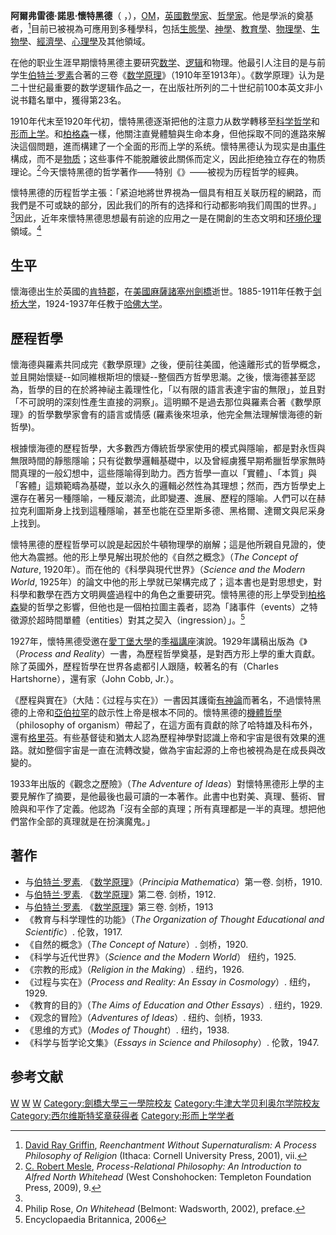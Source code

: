 {{Untranslated-jargon|time=2014-05-12}}
{{noteTA
|T=zh-cn:阿尔弗雷德·诺思·怀特海; zh-tw:阿爾弗雷德·諾斯·懷海德; zh-hk:阿爾弗雷德·諾思·懷特黑德;
|1=zh-cn:阿尔弗雷德·诺思·怀特海; zh-tw:阿爾弗雷德·諾斯·懷海德; zh-hk:阿爾弗雷德·諾思·懷特黑德;
|2=zh-cn:怀特海; zh-tw:懷海德; zh-hk:懷特黑德;
}}
{{Infobox philosopher
| region           = 西方哲学
| era              = [[20世纪哲学|20世纪哲学]]
| image            = Alfred North Whitehead - cropped.jpg
| caption          =
| name             = Alfred North Whitehead<br>阿尔弗雷德·诺思·懷特黑德
| birth_date       = {{birth date|1861|2|15|df=y}}
| birth_place      = 英格兰[[肯特郡|肯特郡]][[拉姆斯盖特|拉姆斯盖特]]
| death_date       = {{death date and age|1947|12|30|1861|2|15|df=y}}
| death_place      = 美国[[马萨诸塞州|马萨诸塞州]][[剑桥_(马萨诸塞州)|剑桥]]
| school_tradition = {{link-en|歷程哲學|Process philosophy}}<br>{{link-en|歷程神學|Process theology}}
| main_interests   = [[数学|数学]]、[[形而上学|形而上学]]
<!--| alma_mater = [[Cambridge_University|Cambridge University]]-->
| influences       =[[亚里士多德|亚里士多德]]<ref name="AlfredNorth_h">Alfred North Whitehead, ''Process and Reality'' (New York: The Free Press, 1978), 39.</ref>、 [[亨利·柏格森|亨利·柏格森]],<ref name="AlfredNorth_f">Alfred North Whitehead, ''Process and Reality'' (New York: The Free Press, 1978), xii.</ref> {{link-en|弗朗西斯·赫伯特·布雷德利|Francis Herbert Bradley}}<ref>Alfred North Whitehead, ''Process and Reality'' (New York: The Free Press, 1978), xiii.</ref> [[約翰·杜威|約翰·杜威]],<ref name="AlfredNorth_f" /> [[大衛·休謨|大衛·休謨]],<ref name="AlfredNorth_h" /> [[威廉·詹姆士|威廉·詹姆士]],<ref name="AlfredNorth_f" /> [[伊曼努爾·康德|伊曼努爾·康德]],<ref name="AlfredNorth_i">Alfred North Whitehead, ''Process and Reality'' (New York: The Free Press, 1978), xi.</ref> [[哥特佛萊德·萊布尼茲|哥特佛萊德·萊布尼茲]],<ref name="MichelWeber">[[Michel_Weber|Michel Weber]] and Will Desmond, eds., ''Handbook of Whiteheadian Process Thought, Volume 1'' (Frankfurt: Ontos Verlag, 2008), 17.</ref> [[約翰·洛克|洛克]],<ref name="AlfredNorth_i" /> [[艾薩克·牛頓|艾薩克·牛頓]],<ref name="MichelWeber" /> [[柏拉圖|柏拉圖]],<ref name="AlfredNorth_h" />、[[喬治·桑塔亞那|喬治·桑塔亞那]]<ref name="MichelWeber" />
| influenced       =  [[Wilfred_Eade_Agar|Wilfred Eade Agar]],<ref name="John_a">John B. Cobb, Jr., and David Ray Griffin, ''Process Theology: An Introductory Exposition'' (Philadelphia: Westminster Press, 1976), 174.</ref> [[Ian_Barbour|Ian Barbour]],<ref name="John">John B. Cobb, Jr., and David Ray Griffin, ''Process Theology: An Introductory Exposition'' (Philadelphia: Westminster Press, 1976), 173.</ref> [[Charles_Birch|Charles Birch]],<ref name="John" />、[[戴維·玻姆|戴維·玻姆]]<ref name="John_a" />、[[Joseph_A._Bracken|Joseph A. Bracken]]<ref>[[Joseph_A._Bracken|Joseph A. Bracken]], "Whitehead and the Critique of Logocentrism," in ''Process and Difference: Between Cosmological and Poststructuralist Postmodernisms'', ed. [[Catherine_Keller_(theologian)|Catherine Keller]] and Anne Daniell (Albany: State University of New York Press, 2002), 91-110.</ref> [[C._D._Broad|C. D. Broad]],<ref name="MichelWeber_a">[[Michel_Weber|Michel Weber]] and Will Desmond, eds., ''Handbook of Whiteheadian Process Thought, Volume 1'' (Frankfurt: Ontos Verlag, 2008), 26.</ref> [[Milič_Čapek|Milič Čapek]],<ref name="John_a" /> [[Philip_Clayton_(theologian)|Philip Clayton]],<ref name="ctr4process">"CPS Co-Directors," [[Center_for_Process_Studies|Center for Process Studies]], accessed December 12, 2013, {{cite web |url=http://www.ctr4process.org/about/CoDirectors/ |title=存档副本 |accessdate=2012-06-28 |archive-date=2012-05-24 |archive-url=https://web.archive.org/web/20120524062526/http://www.ctr4process.org/about/CoDirectors/ |dead-url=no }}.</ref> [[John_B._Cobb|John Cobb]],<ref>John B. Cobb, Jr., and David Ray Griffin, ''Process Theology: An Introductory Exposition'' (Philadelphia: Westminster Press, 1976), 179.</ref> [[Monica_Coleman|Monica Coleman]],<ref name="ctr4process" /> [[吉爾·德勒茲|吉爾·德勒茲]],<ref name="GillesDeleuze" /> [[Philippe_Devaux|Philippe Devaux]],<ref name="MichelWeber_a" /> [[Dorothy_Emmet|Dorothy Emmet]],<ref>John B. Cobb, Jr., and David Ray Griffin, ''Process Theology: An Introductory Exposition'' (Philadelphia: Westminster Press, 1976), 170.</ref> [[Bruce_G._Epperly|Bruce G. Epperly]],<ref name="Bruce" /> [[Roland_Faber|Roland Faber]],<ref name="ctr4process" /> [[Franklin_I._Gamwell|Franklin I. Gamwell]],<ref>[[Franklin_I._Gamwell|Franklin I. Gamwell]], "Speaking of God after Aquinas," ''Journal of Religion'' 81 (2001): 208-209.</ref> [[David_Ray_Griffin|David Ray Griffin]],<ref>John B. Cobb, Jr., and David Ray Griffin, ''Process Theology: An Introductory Exposition'' (Philadelphia: Westminster Press, 1976), 183.</ref> [[Charles_Hartshorne|Charles Hartshorne]],<ref>John B. Cobb, Jr., and David Ray Griffin, ''Process Theology: An Introductory Exposition'' (Philadelphia: Westminster Press, 1976), 167.</ref> [[Nancy_R._Howell|Nancy R. Howell]],<ref>[[Nancy_R._Howell|Nancy R. Howell]], ''A Feminist Cosmology: Ecology, Solidarity, and Metaphysics'' (Amherst: Humanity Books, 2000), vii.</ref> [[漢斯·約納斯|漢斯·約納斯]],<ref name="MichelWeber_a" /> [[Mordecai_Kaplan|Mordecai Kaplan]],<ref>[[William_E._Kaufman|William E. Kaufman]], "Mordecai M. Kaplan and Process Theology: Metaphysical and Pragmatic Perspectives," ''Process Studies'' 20 (1991).  Available online at {{cite web |url=http://www.religion-online.org/showarticle.asp?title=2816 |title=存档副本 |accessdate=2011-04-01 |deadurl=yes |archiveurl=https://web.archive.org/web/20111101235858/http://www.religion-online.org/showarticle.asp?title=2816 |archivedate=2011-11-01 }}.</ref> [[William_E._Kaufman|William E. Kaufman]],<ref>[[William_E._Kaufman|William E. Kaufman]], ''The Case for God'' (Atlanta: Chalice Press, 1991).</ref> [[Catherine_Keller_(theologian)|Catherine Keller]],<ref>[[Catherine_Keller_(theologian)|Catherine Keller]], "Introduction: The Process of Difference, the Difference of Process," in ''Process and Difference: Between Cosmological and Poststructuralist Postmodernisms'', ed. [[Catherine_Keller_(theologian)|Catherine Keller]] and Anne Daniell (Albany: State University of New York Press, 2002), 1-30.</ref> [[Jean_Ladrière|Jean Ladrière]],<ref name="MichelWeber_a" /> [[Susanne_Langer|Susanne Langer]],<ref name="John_c">John B. Cobb, Jr., and David Ray Griffin, ''Process Theology: An Introductory Exposition'' (Philadelphia: Westminster Press, 1976), 164-165.</ref> [[鄂文·拉胥羅|鄂文·拉胥羅]],<ref>John B. Cobb, Jr., and David Ray Griffin, ''Process Theology: An Introductory Exposition'' (Philadelphia: Westminster Press, 1976), 175.</ref> [[Bruno_Latour|Bruno Latour]],<ref name="BrunoLatour">[[Bruno_Latour|Bruno Latour]], preface to ''Thinking with Whitehead: A Free and Wild Creation of Concepts'', by [[Isabelle_Stengers|Isabelle Stengers]], trans. Michael Chase (Cambridge, Massachusetts: Harvard University Press, 2011), x.</ref> [[Bernard_Loomer|Bernard Loomer]],<ref name="John_d">John B. Cobb, Jr., and David Ray Griffin, ''Process Theology: An Introductory Exposition'' (Philadelphia: Westminster Press, 1976), 178.</ref> [[Charles_Malik|Charles Malik]],<ref>John B. Cobb, Jr., and David Ray Griffin, ''Process Theology: An Introductory Exposition'' (Philadelphia: Westminster Press, 1976), 165.</ref> [[Jay_McDaniel|Jay McDaniel]],<ref>"Dr. Jay McDaniel," [[Hendrix_College|Hendrix College]], accessed December 12, 2013, http://www.hendrix.edu/religion/religion.aspx?id=2945 {{Wayback|url=http://www.hendrix.edu/religion/religion.aspx?id=2945 |date=20150321123910 }}.</ref> [[莫里斯·梅洛-龐蒂|莫里斯·梅洛-龐蒂]],<ref name="MichelWeber_a" /> [[C._Robert_Mesle|C. Robert Mesle]],<ref name="RobertMesle" /> [[H._Richard_Niebuhr|H. Richard Niebuhr]],<ref name="John_b">John B. Cobb, Jr., and David Ray Griffin, ''Process Theology: An Introductory Exposition'' (Philadelphia: Westminster Press, 1976), 180.</ref> [[雷茵霍爾德·尼布爾|雷茵霍爾德·尼布爾]],<ref name="John_b" /> [[F._S._C._Northrop|F. S. C. Northrop]],<ref name="John_c" /> [[Schubert_M._Ogden|Schubert M. Ogden]],<ref>[[Schubert_M._Ogden|Schubert M. Ogden]], The Reality of God and Other Essays'' (Dallas: Southern Methodist University Press, 1992), 36.</ref> [[Thomas_Jay_Oord|Thomas Jay Oord]],<ref>[[Thomas_Jay_Oord|Thomas Jay Oord]], "Reflection on Whitehead's Philosophical Theology," ''International Studies in Philosophy'' 35 (2003): 188-189.</ref> [[沃爾夫哈特·潘能伯格|沃爾夫哈特·潘能伯格]],<ref name="MichelWeber_a" /> [[塔爾科特·帕森斯|塔爾科特·帕森斯]],<ref>Thomas J. Fararo, "On the Foundations of the Theory of Action in Whitehead and Parsons," in ''Explorations in General Theory in Social Science'', ed. Jan J. Loubser et al. (New York: The Free Press, 1976), chapter 5.</ref> [[Luis_G._Pedraja|Luis G. Pedraja]],<ref>[[Luis_G._Pedraja|Luis G. Pedraja]], "Whitehead, Deconstruction, and Postmodernism," in ''Process and Difference: Between Cosmological and Poststructuralist Postmodernisms'', ed. [[Catherine_Keller_(theologian)|Catherine Keller]] and Anne Daniell (Albany: State University of New York Press, 2002), 73-90.</ref> [[Norman_Pittenger|Norman Pittenger]],<ref name="John_b" /> [[伊利亞·普里高津|伊利亞·普里高津]],<ref name="MichelWeber_a" /> [[威拉德·范·奧曼·奎因|威拉德·范·奧曼·奎因]],<ref>[[Michel_Weber|Michel Weber]] and Will Desmond, eds., ''Handbook of Whiteheadian Process Thought, Volume 1'' (Frankfurt: Ontos Verlag, 2008), 25.</ref> [[Nicholas_Rescher|Nicholas Rescher]],<ref>[[Michel_Weber|Michel Weber]] and Will Desmond, eds., ''Handbook of Whiteheadian Process Thought, Volume 1'' (Frankfurt: Ontos Verlag, 2008), 31.</ref> [[伯特蘭·羅素|伯特蘭·羅素]],<ref name="MichelWeber" /> [[伯爾赫斯·弗雷德里克·斯金納|伯爾赫斯·弗雷德里克·斯金納]],<ref>"Alfred North Whitehead Biography," [[European_Graduate_School|European Graduate School]], accessed December 12, 2013, {{cite web |url=http://www.egs.edu/library/alfred-north-whitehead/biography/ |title=存档副本 |accessdate=2013-12-12 |deadurl=yes |archiveurl=https://web.archive.org/web/20130903151729/http://www.egs.edu/library/alfred-north-whitehead/biography/ |archivedate=2013-09-03 }}.</ref> [[Wolfgang_Smith|Wolfgang Smith]],<ref>Wolfgang Smith, ''Cosmos and Transcendence: Breaking Through the Barrier of Scientistic Belief'' (Peru, IL: Sherwood Sugden and Company, 1984), 3.</ref> [[Isabelle_Stengers|Isabelle Stengers]],<ref name="IsabelleStengers" /> [[Marjorie_Hewitt_Suchocki|Marjorie Hewitt Suchocki]],<ref name="ctr4process" /> [[John_Lighton_Synge|John Lighton Synge]],<ref name="John_a" /> [[William_Irwin_Thompson|William Irwin Thompson]],<ref>[[William_Irwin_Thompson|William Irwin Thompson]], ''The Time Falling Bodies Take To Light: Mythology, Sexuality and the Origins of Culture'' (New York: St. Martin's Press, 1996), 82.</ref> [[Jules_Vuillemin|Jules Vuillemin]],<ref name="MichelWeber_a" /> [[Conrad_Hal_Waddington|Conrad Hal Waddington]],<ref name="John_a" /> [[Jean_Wahl|Jean Wahl]],<ref name="MichelWeber_a" /> [[Michel_Weber|Michel Weber]],<ref>[[Michel_Weber|Michel Weber]] and Will Desmond, eds., ''Handbook of Whiteheadian Process Thought, Volume 1'' (Frankfurt: Ontos Verlag, 2008), 13.</ref> [[Paul_Weiss_(philosopher)|Paul Weiss]],<ref name="John_c" /> [[Henry_Nelson_Wieman|Henry Nelson Wieman]],<ref>John B. Cobb, Jr., and David Ray Griffin, ''Process Theology: An Introductory Exposition'' (Philadelphia: Westminster Press, 1976), 177.</ref> [[Daniel_Day_Williams|Daniel Day Williams]],<ref name="John_d" /> [[Sewall_Wright|Sewall Wright]]<ref name="Birch" />
| notable_ideas    = {{link-en|歷程哲學|Process philosophy}}<br>{{link-en|歷程神學|Process theology}}
}}
'''阿爾弗雷德·諾思·懷特黑德'''（{{lang-en|'''Alfred North Whitehead'''}} ，{{bd|1861年|2月15日|1947年|12月30日}}），[[功績勳章_(英國)|OM]]，[[英國|英國]][[數學家|數學家]]、[[哲學家|哲學家]]。他是{{link-en|歷程哲學|Process philosophy}}學派的奠基者，<ref>[[David_Ray_Griffin|David Ray Griffin]], ''Reenchantment Without Supernaturalism: A Process Philosophy of Religion'' (Ithaca: Cornell University Press, 2001), vii.</ref>目前已被視為可應用到多種學科，包括[[生態學|生態學]]、[[神學|神學]]、[[教育學|教育學]]、[[物理學|物理學]]、[[生物學|生物學]]、[[經濟學|經濟學]]、[[心理學|心理學]]及其他領域。

在他的职业生涯早期懷特黑德主要研究[[数学|数学]]、[[逻辑|逻辑]]和物理。他最引人注目的是与前学生[[伯特兰·罗素|伯特兰·罗素]]合著的三卷《[[数学原理|数学原理]]》（1910年至1913年）。《数学原理》认为是二十世纪最重要的数学逻辑作品之一，在{{link-en|现代图书馆|Modern Library}}出版社所列的二十世纪前100本英文非小说书籍名單中，獲得第23名。

1910年代末至1920年代初，懷特黑德逐渐把他的注意力从数学轉移至[[科学哲学|科学哲学]]和[[形而上学|形而上学]]。和[[柏格森|柏格森]]一樣，他關注直覺體驗與生命本身，但他採取不同的進路來解決這個問題，進而構建了一个全面的形而上学的系统。懷特黑德认为现实是由[[事件|事件]]構成，而不是[[物质|物质]]；这些事件不能脫離彼此關係而定义，因此拒绝独立存在的物质理论。<ref name="RobertMesle">[[C._Robert_Mesle|C. Robert Mesle]], ''Process-Relational Philosophy: An Introduction to Alfred North Whitehead'' (West Conshohocken: Templeton Foundation Press, 2009), 9.</ref>今天懷特黑德的哲学著作——特别《{{link-en|歷程與實在|Process and Reality}}》——被视为历程哲学的經典。

懷特黑德的历程哲学主張：「紧迫地將世界視為一個具有相互关联历程的網路，而我們是不可或缺的部分，因此我们的所有的选择和行动都影响我们周围的世界。」<ref name="RobertMesle" />因此，近年來懷特黑德思想最有前途的应用之一是在{{link-en|小约翰·柯布|John B. Cobb}}開創的生态文明和[[环境伦理|环境伦理]]領域。<ref name="PhilipRose">Philip Rose, ''On Whitehead'' (Belmont: Wadsworth, 2002), preface.</ref>

== 生平 ==
懷海德出生於英國的[[肯特郡|肯特郡]]，在[[美國|美國]][[麻薩諸塞州|麻薩諸塞州]][[劍橋|劍橋]]逝世。1885-1911年任教于[[剑桥大学|剑桥大学]]，1924-1937年任教于[[哈佛大学|哈佛大学]]。

== 歷程哲學 ==
懷海德與羅素共同成完《數學原理》之後，便前往美國，他遠離形式的哲學概念，並且開始懷疑--如同維根斯坦的懷疑--整個西方哲學思潮。之後，懷海德甚至認為，哲學的目的在於將神祕主義理性化，「以有限的語言表達宇宙的無限」，並且對「不可說明的深刻性產生直接的洞察」。這明顯不是過去那位與羅素合著《數學原理》的哲學數學家會有的語言或情感 (羅素後來坦承，他完全無法理解懷海德的新哲學)。

根據懷海德的歷程哲學，大多數西方傳統哲學家使用的模式與隱喻，都是對永恆與無限時間的靜態隱喻；只有從數學邏輯基礎中，以及曾經虜獲早期希臘哲學家無時間真理的一般幻想中，這些隱喻得到助力。西方哲學一直以「實體」、「本質」與「客體」這類範疇為基礎，並以永久的邏輯必然性為其理想；然而，西方哲學史上還存在著另一種隱喻，一種反潮流，此即變遷、進展、歷程的隱喻。人們可以在赫拉克利圖斯身上找到這種隱喻，甚至也能在亞里斯多德、黑格爾、達爾文與尼采身上找到。

懷特黑德的歷程哲學可以說是起因於牛頓物理學的崩解；這是他所親自見證的，使他大為震撼。他的形上學見解出現於他的《自然之概念》（''The Concept of Nature'', 1920年）。而在他的《科學與現代世界》（''Science and the Modern World'', 1925年）的論文中他的形上學就已架構完成了；這本書也是對思想史，對科學和數學在西方文明興盛過程中的角色之重要研究。懷特黑德的形上學受到[[柏格森|柏格森]]變的哲學之影響，但他也是一個柏拉圖主義者，認為「諸事件（events）之特徵源於超時間單體（entities）對其之契入（ingression）」。<ref>Encyclopaedia Britannica, 2006</ref>

1927年，懷特黑德受邀在[[愛丁堡大學|愛丁堡大學]]的[[季福講座|季福講座]]演說。1929年講稿出版為《{{link-en|歷程與實在|Process and Reality}}》（''Process and Reality''）一書，為歷程哲學奠基，是對西方形上學的重大貢獻。除了英國外，歷程哲學在世界各處都引人跟隨，較著名的有{{link-en|哈特雄|Charles Hartshorne}}（Charles Hartshorne），還有{{link-en|歷程神學|Process theology}}家{{link-en|約翰‧科布|John B. Cobb}}（John Cobb, Jr.）。

《歷程與實在》（大陆：《过程与实在》）一書因其護衛[[有神論|有神論]]而著名，不過懷特黑德的上帝和[[亞伯拉罕|亞伯拉罕]]的啟示性上帝是根本不同的。懷特黑德的[[機體哲學|機體哲學]]（philosophy of organism）帶起了{{link-en|歷程神學|Process theology}}，在這方面有貢獻的除了哈特雄及科布外，還有[[格里芬|格里芬]]。有些基督徒和猶太人認為歷程神學對認識上帝和宇宙是很有效果的進路。就如整個宇宙是一直在流轉改變，做為宇宙起源的上帝也被視為是在成長與改變的。

1933年出版的《觀念之歷險》（''The Adventure of Ideas''）對懷特黑德形上學的主要見解作了摘要，是他最後也最可讀的一本著作。此書中也對美、真理、藝術、冒險與和平作了定義。他認為「沒有全部的真理；所有真理都是一半的真理。想把他們當作全部的真理就是在扮演魔鬼。」

== 著作 ==
* 与[[伯特兰·罗素|伯特兰·罗素]]. 《[[数学原理|数学原理]]》（''Principia Mathematica''）第一卷. 剑桥，1910. 
* 与[[伯特兰·罗素|伯特兰·罗素]]. 《[[数学原理|数学原理]]》第二卷. 剑桥，1912. 
* 与[[伯特兰·罗素|伯特兰·罗素]]. 《[[数学原理|数学原理]]》第三卷. 剑桥，1913
* 《教育与科学理性的功能》（''The Organization of Thought Educational and Scientific''）. 伦敦，1917. 
* 《自然的概念》（''The Concept of Nature''）. 剑桥，1920. 
* 《科学与近代世界》（''Science and the Modern World''） 纽约，1925. 
* 《宗教的形成》（''Religion in the Making''）. 纽约，1926.
* 《过程与实在》（''Process and Reality: An Essay in Cosmology''）. 纽约，1929. 
* 《教育的目的》（''The Aims of Education and Other Essays''）. 纽约，1929.
* 《观念的冒险》（''Adventures of Ideas''）. 纽约、剑桥，1933. 
* 《思维的方式》（''Modes of Thought''）. 纽约，1938.
* 《科学与哲学论文集》（''Essays in Science and Philosophy''）. 伦敦，1947.

== 参考文献 ==
{{reflist}}

{{wikiquote}}
{{科學哲學}}
{{形而上学}}
{{西尔维斯特奖章获得者}}
{{Authority control}}
{{DEFAULTSORT:Whitehead, Alfred North}}
[[Category:英国数学家|W]]
[[Category:美国哲学家|W]]
[[Category:功績勳章成員|W]]
[[Category:劍橋大學三一學院校友|Category:劍橋大學三一學院校友]]
[[Category:牛津大学贝利奥尔学院校友|Category:牛津大学贝利奥尔学院校友]]
[[Category:西尔维斯特奖章获得者|Category:西尔维斯特奖章获得者]]
[[Category:形而上学学者|Category:形而上学学者]]
